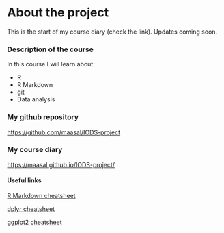 
# About the project
This is the start of my course diary (check the link). Updates coming soon.

### Description of the course
In this course I will learn about:

  * R
  * R Markdown
  * git
  * Data analysis
  

### My github repository
<https://github.com/maasal/IODS-project>

### My course diary
<https://maasal.github.io/IODS-project/>

#### Useful links
[R Markdown cheatsheet](https://www.rstudio.com/wp-content/uploads/2015/02/rmarkdown-cheatsheet.pdf)

[dplyr cheatsheet](https://www.rstudio.com/wp-content/uploads/2015/02/data-wrangling-cheatsheet.pdf)

[ggplot2 cheatsheet](https://www.rstudio.com/wp-content/uploads/2015/03/ggplot2-cheatsheet.pdf)